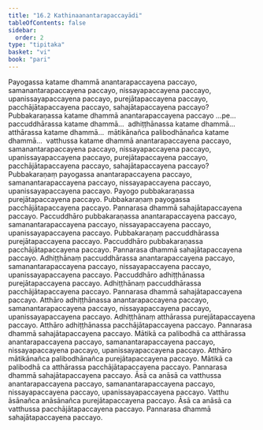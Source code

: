 ```yaml
---
title: "16.2 Kathinaanantarapaccayādi"
tableOfContents: false
sidebar:
  order: 2
type: "tipitaka"
basket: "vi"
book: "pari"
---
```



<DynamicBreadcrumb />

<Division number="404" book="pari" e="ch" v="5" p="303">

<Paragraph number="1887" book="pari">
Payogassa katame dhammā anantarapaccayena paccayo, samanantarapaccayena paccayo, nissayapaccayena paccayo, upanissayapaccayena paccayo, purejātapaccayena paccayo, pacchājātapaccayena paccayo, sahajātapaccayena paccayo? Pubbakaraṇassa katame dhammā anantarapaccayena paccayo …pe…  paccuddhārassa katame dhammā…  adhiṭṭhānassa katame dhammā…  atthārassa katame dhammā…  mātikānañca palibodhānañca katame dhammā…  vatthussa katame dhammā anantarapaccayena paccayo, samanantarapaccayena paccayo, nissayapaccayena paccayo, upanissayapaccayena paccayo, purejātapaccayena paccayo, pacchājātapaccayena paccayo, sahajātapaccayena paccayo?
</Paragraph>

<Paragraph number="1888" book="pari">
Pubbakaraṇaṃ payogassa anantarapaccayena paccayo, samanantarapaccayena paccayo, nissayapaccayena paccayo, upanissayapaccayena paccayo. Payogo pubbakaraṇassa purejātapaccayena paccayo. Pubbakaraṇaṃ payogassa pacchājātapaccayena paccayo. Pannarasa dhammā sahajātapaccayena paccayo. Paccuddhāro pubbakaraṇassa anantarapaccayena paccayo, samanantarapaccayena paccayo, nissayapaccayena paccayo, upanissayapaccayena paccayo. Pubbakaraṇaṃ paccuddhārassa purejātapaccayena paccayo. Paccuddhāro pubbakaraṇassa pacchājātapaccayena paccayo. Pannarasa dhammā sahajātapaccayena paccayo. Adhiṭṭhānaṃ paccuddhārassa anantarapaccayena paccayo, samanantarapaccayena paccayo, nissayapaccayena paccayo, upanissayapaccayena paccayo. Paccuddhāro adhiṭṭhānassa purejātapaccayena paccayo. Adhiṭṭhānaṃ paccuddhārassa pacchājātapaccayena paccayo. Pannarasa dhammā sahajātapaccayena paccayo. Atthāro adhiṭṭhānassa anantarapaccayena paccayo, samanantarapaccayena paccayo, nissayapaccayena paccayo, upanissayapaccayena paccayo. Adhiṭṭhānaṃ atthārassa purejātapaccayena paccayo. Atthāro adhiṭṭhānassa pacchājātapaccayena paccayo. Pannarasa dhammā sahajātapaccayena paccayo. Mātikā ca palibodhā ca atthārassa anantarapaccayena paccayo, samanantarapaccayena paccayo, nissayapaccayena paccayo, upanissayapaccayena paccayo. Atthāro mātikānañca palibodhānañca purejātapaccayena paccayo. Mātikā ca palibodhā ca atthārassa pacchājātapaccayena paccayo. Pannarasa dhammā sahajātapaccayena paccayo. Āsā ca anāsā ca vatthussa anantarapaccayena paccayo, samanantarapaccayena paccayo, nissayapaccayena paccayo, upanissayapaccayena paccayo. Vatthu āsānañca anāsānañca purejātapaccayena paccayo. Āsā ca anāsā ca vatthussa pacchājātapaccayena paccayo. Pannarasa dhammā sahajātapaccayena paccayo.
</Paragraph>
</Division>